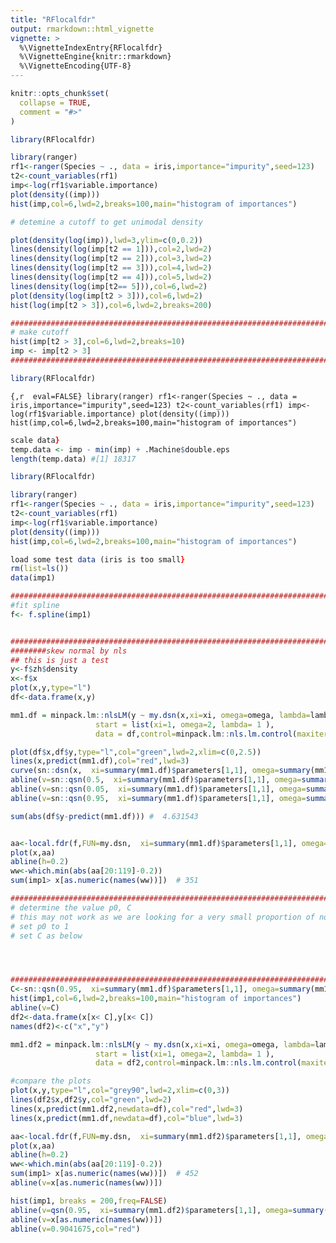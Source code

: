 ```yaml
---
title: "RFlocalfdr"
output: rmarkdown::html_vignette
vignette: >
  %\VignetteIndexEntry{RFlocalfdr}
  %\VignetteEngine{knitr::rmarkdown}
  %\VignetteEncoding{UTF-8}
---
```


```r
knitr::opts_chunk$set(
  collapse = TRUE,
  comment = "#>"
)
```

```r
library(RFlocalfdr)
```

```r
library(ranger)
rf1<-ranger(Species ~ ., data = iris,importance="impurity",seed=123)
t2<-count_variables(rf1)
imp<-log(rf1$variable.importance)
plot(density((imp)))
hist(imp,col=6,lwd=2,breaks=100,main="histogram of importances")
```

```r
# detemine a cutoff to get unimodal density

plot(density(log(imp)),lwd=3,ylim=c(0,0.2))
lines(density(log(imp[t2 == 1])),col=2,lwd=2)
lines(density(log(imp[t2 == 2])),col=3,lwd=2)
lines(density(log(imp[t2 == 3])),col=4,lwd=2)
lines(density(log(imp[t2 == 4])),col=5,lwd=2)
lines(density(log(imp[t2== 5])),col=6,lwd=2)
plot(density(log(imp[t2 > 3])),col=6,lwd=2)
hist(log(imp[t2 > 3]),col=6,lwd=2,breaks=200)

#################################################################################
# make cutoff
hist(imp[t2 > 3],col=6,lwd=2,breaks=10)
imp <- imp[t2 > 3]
#################################################################################
```

```r
library(RFlocalfdr)
```

```{,r  eval=FALSE}
library(ranger)
rf1<-ranger(Species ~ ., data = iris,importance="impurity",seed=123)
t2<-count_variables(rf1)
imp<-log(rf1$variable.importance)
plot(density((imp)))
hist(imp,col=6,lwd=2,breaks=100,main="histogram of importances")
```

```r
scale data}
temp.data <- imp - min(imp) + .Machine$double.eps 
length(temp.data) #[1] 18317
```


#################################################################################
```r
library(RFlocalfdr)
```

```r
library(ranger)
rf1<-ranger(Species ~ ., data = iris,importance="impurity",seed=123)
t2<-count_variables(rf1)
imp<-log(rf1$variable.importance)
plot(density((imp)))
hist(imp,col=6,lwd=2,breaks=100,main="histogram of importances")
```

```r
load some test data (iris is too small}
rm(list=ls())
data(imp1)
```

```r
#################################################################################
#fit spline
f<- f.spline(imp1)


#################################################################################
########skew normal by nls
## this is just a test 
y<-f$zh$density
x<-f$x
plot(x,y,type="l")
df<-data.frame(x,y)

mm1.df = minpack.lm::nlsLM(y ~ my.dsn(x,xi=xi, omega=omega, lambda=lambda), 
                   start = list(xi=1, omega=2, lambda= 1 ),
                   data = df,control=minpack.lm::nls.lm.control(maxiter=400))

plot(df$x,df$y,type="l",col="green",lwd=2,xlim=c(0,2.5))
lines(x,predict(mm1.df),col="red",lwd=3)  
curve(sn::dsn(x,  xi=summary(mm1.df)$parameters[1,1], omega=summary(mm1.df)$parameters[2,1], alpha= summary(mm1.df)$parameters[3,1] ),  add=TRUE,col="blue",lwd=3)
abline(v=sn::qsn(0.5,  xi=summary(mm1.df)$parameters[1,1], omega=summary(mm1.df)$parameters[2,1], alpha= summary(mm1.df)$parameters[3,1] ))
abline(v=sn::qsn(0.05,  xi=summary(mm1.df)$parameters[1,1], omega=summary(mm1.df)$parameters[2,1], alpha= summary(mm1.df)$parameters[3,1] ))
abline(v=sn::qsn(0.95,  xi=summary(mm1.df)$parameters[1,1], omega=summary(mm1.df)$parameters[2,1], alpha= summary(mm1.df)$parameters[3,1] ))

sum(abs(df$y-predict(mm1.df))) #  4.631543


aa<-local.fdr(f,FUN=my.dsn,  xi=summary(mm1.df)$parameters[1,1], omega=summary(mm1.df)$parameters[2,1], lambda= summary(mm1.df)$parameters[3,1] )
plot(x,aa)
abline(h=0.2)
ww<-which.min(abs(aa[20:119]-0.2))
sum(imp1> x[as.numeric(names(ww))])  # 351

##############################################################################################################
# determine the value p0, C
# this may not work as we are looking for a very small proportion of non-null genes
# set p0 to 1
# set C as below




##############################################################################################################
C<-sn::qsn(0.95,  xi=summary(mm1.df)$parameters[1,1], omega=summary(mm1.df)$parameters[2,1], alpha= summary(mm1.df)$parameters[3,1] )
hist(imp1,col=6,lwd=2,breaks=100,main="histogram of importances")
abline(v=C)
df2<-data.frame(x[x< C],y[x< C])
names(df2)<-c("x","y")

mm1.df2 = minpack.lm::nlsLM(y ~ my.dsn(x,xi=xi, omega=omega, lambda=lambda), 
                   start = list(xi=1, omega=2, lambda= 1 ),
                   data = df2,control=minpack.lm::nls.lm.control(maxiter=400))

#compare the plots 
plot(x,y,type="l",col="grey90",lwd=2,xlim=c(0,3))
lines(df2$x,df2$y,col="green",lwd=2)
lines(x,predict(mm1.df2,newdata=df),col="red",lwd=3)  
lines(x,predict(mm1.df,newdata=df),col="blue",lwd=3)  

aa<-local.fdr(f,FUN=my.dsn,  xi=summary(mm1.df2)$parameters[1,1], omega=summary(mm1.df2)$parameters[2,1], lambda= summary(mm1.df2)$parameters[3,1] )
plot(x,aa)
abline(h=0.2)
ww<-which.min(abs(aa[20:119]-0.2))
sum(imp1> x[as.numeric(names(ww))])  # 452
abline(v=x[as.numeric(names(ww))])

hist(imp1, breaks = 200,freq=FALSE)
abline(v=qsn(0.95,  xi=summary(mm1.df2)$parameters[1,1], omega=summary(mm1.df2)$parameters[2,1], alpha= summary(mm1.df2)$parameters[3,1] ))
abline(v=x[as.numeric(names(ww))])
abline(v=0.9041675,col="red")

```
